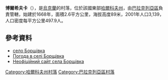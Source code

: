 {{coord|49|30|11|N|36|58|11|E|scale:100000_region:UA|display=title}}

'''博爾希夫卡'''（{{lang-uk|Борщівка}}），是[[烏克蘭|烏克蘭]]的村落，位於該國東部[[哈爾科夫州|哈爾科夫州]]，由[[巴拉克列亞區|巴拉克列亞區]]負責管轄，始建於1668年，面積2.6平方公里，海拔高度89米，2001年人口3,139，人口密度每平方公里497.9人。

==參考資料==
* [http://gska2.rada.gov.ua/pls/z7502/A005?rdat1=09.01.2009&rf7571=32092 село Борщівка]{{dead link|date=2017年11月 |bot=InternetArchiveBot |fix-attempted=yes }}
* [http://weather.in.ua/ua/har'kovskaja/1898 Погода в селі Борщівка] {{Wayback|url=http://weather.in.ua/ua/har'kovskaja/1898 |date=20201022101229 }}
* [https://web.archive.org/web/20110922233540/http://borshchivka.hmarka.net/ Неофіційний сайт села Борщівка]

{{DEFAULTSORT:Борщівка}}
[[Category:哈爾科夫州村落|Category:哈爾科夫州村落]]
[[Category:巴拉克列亞區村落|Category:巴拉克列亞區村落]]


{{Kharkiv-geo-stub}}